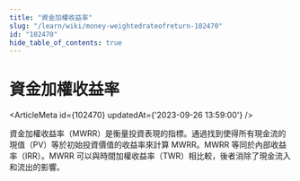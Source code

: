 ```yaml
---
title: "資金加權收益率"
slug: "/learn/wiki/money-weightedrateofreturn-102470"
id: "102470"
hide_table_of_contents: true
---
```



# 資金加權收益率

<ArticleMeta id={102470} updatedAt={'2023-09-26 13:59:00'} />
<div className='border-solid border-b border-t-0 my-4 border-[var(--ifm-color-gray-300)]' />

資金加權收益率（MWRR）是衡量投資表現的指標。通過找到使得所有現金流的現值（PV）等於初始投資價值的收益率來計算 MWRR。MWRR 等同於內部收益率（IRR）。MWRR 可以與時間加權收益率（TWR）相比較，後者消除了現金流入和流出的影響。

